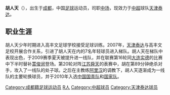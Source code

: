 {{Football player infobox
| playername = 胡人天
| image =胡人天.png
| fullname = 胡人天
| height = {{height|m=1.75}}
| nickname = 小胡
| dateofbirth = {{Birth date and age|year=1991|month=1|day=21}}
| cityofbirth = [[成都|成都]]
| countryofbirth = {{CHN}}
| currentclub = [[天津泰达|天津泰达]]
| clubnumber = 8
| position = [[中场|中场]]
| youthyears1 = 1999-2007
| youthclubs1 = 高丰文足球学校
| youthyears2 = 2007-2009
| youthclubs2 = [[天津泰达|天津泰达]]
| years = 2009-
| clubs = [[天津泰达|天津泰达]]
| caps(goals) = 107 (12)
| nationalyears1 = 2016-
| nationalteam1 = [[中国国家足球队|中国]]
| nationalcaps1 = 1
| nationalgoals1 = 1
| pcupdate = 
| ntupdate = 2016年6月3日
}}
'''胡人天'''（{{bd|1991年|1月21日|catIdx=Hu Rentian}}），出生于[[成都|成都]]，中国[[足球|足球]]运动员，司职[[中场|中场]]，现效力于[[中超|中超]]球队[[天津泰达|天津泰达]]。

==职业生涯==
胡人天少年时期进入高丰文足球学校接受足球训练。2007年，[[天津泰达|天津泰达]]与高丰文足校开展合作关系，引进了胡人天在内的7名年轻球员进入梯队。胡人天在梯队中表现出色，于2009赛季夏天被提升进一线队，并在联赛第16轮同[[大连实德|大连实德]]的比赛中下半时替补[[蒿俊闵|蒿俊闵]]登场。第20轮对阵[[江苏舜天足球俱乐部|江苏舜天]]的表赛中，胡在第89分钟绝杀对手，攻入了一线队的处子球。之后在主教练[[阿里汉|阿里汉]]的调教下，胡人天逐渐成为一线队的主要轮换球员，并于2010年入选[[中国国青队|中国国青队]]和[[中国国家足球队|国家队]]。

{{2009年中超分类名单天津}}
{{2010年中超分类名单天津}}
{{2011年中超分类名单天津}}
{{2012年中超分类名单天津}}
{{2013年中超分类名单天津}}
{{2014年中超分类名单天津}}
{{2015年中超分类名单天津}}
{{2016年中超分类名单天津}}
{{2017年中超分类名单天津泰达}}
{{2018年中超分类名单河北}}
{{2022年中超分类名单武汉长江}}

{{中国足球运动员小作品}}

{{DEFAULTSORT:Hu Rentian}}
[[Category:成都籍足球运动员|Category:成都籍足球运动员]]
[[Category:胡姓|R人]]
[[Category:中超球员|Category:中超球员]]
[[Category:天津泰达球员|Category:天津泰达球员]]